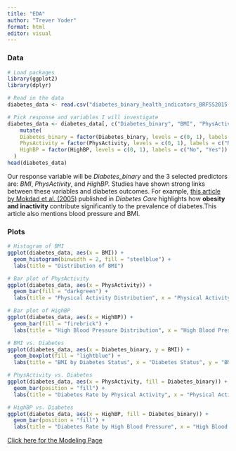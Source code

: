 ```yaml
---
title: "EDA"
author: "Trever Yoder"
format: html
editor: visual
---
```


### Data

```r
# Load packages
library(ggplot2)
library(dplyr)
```


```r
# Read in the data
diabetes_data <- read.csv("diabetes_binary_health_indicators_BRFSS2015.csv")

# Pick response and variables I will investigate
diabetes_data <- diabetes_data[, c("Diabetes_binary", "BMI", "PhysActivity", "HighBP")] %>%
    mutate(
    Diabetes_binary = factor(Diabetes_binary, levels = c(0, 1), labels = c("No Diabetes", "Diabetes")),
    PhysActivity = factor(PhysActivity, levels = c(0, 1), labels = c("No", "Yes")),
    HighBP = factor(HighBP, levels = c(0, 1), labels = c("No", "Yes"))
  )
head(diabetes_data)
```

Our response variable will be *Diabetes_binary* and the 3 selected predictors are: *BMI*, *PhysActivity*, and *HighBP.* Studies have shown strong links between these variables and diabetes outcomes. For example, [this article by Mokdad et al. (2005)](https://diabetesjournals.org/care/article/28/7/1599/27992/Obesity-Inactivity-and-the-Prevalence-of-Diabetes) published in *Diabetes Care* highlights how **obesity and inactivity** contribute significantly to the prevalence of diabetes.This article also mentions blood pressure and BMI.


### Plots

```r
# Histogram of BMI
ggplot(diabetes_data, aes(x = BMI)) +
  geom_histogram(binwidth = 2, fill = "steelblue") +
  labs(title = "Distribution of BMI")
```

```r
# Bar plot of PhysActivity
ggplot(diabetes_data, aes(x = PhysActivity)) +
  geom_bar(fill = "darkgreen") +
  labs(title = "Physical Activity Distribution", x = "Physical Activity in the Last 30 Days")
```



```r
# Bar plot of HighBP
ggplot(diabetes_data, aes(x = HighBP)) +
  geom_bar(fill = "firebrick") +
  labs(title = "High Blood Pressure Distribution", x = "High Blood Pressure", y = "Count")
```


```r
# BMI vs. Diabetes
ggplot(diabetes_data, aes(x = Diabetes_binary, y = BMI)) +
  geom_boxplot(fill = "lightblue") +
  labs(title = "BMI by Diabetes Status", x = "Diabetes Status", y = "BMI")
```

```r
# PhysActivity vs. Diabetes
ggplot(diabetes_data, aes(x = PhysActivity, fill = Diabetes_binary)) +
  geom_bar(position = "fill") +
  labs(title = "Diabetes Rate by Physical Activity", x = "Physical Activity", y = "Proportion", fill = "Diabetes")
```



```r
# HighBP vs. Diabetes
ggplot(diabetes_data, aes(x = HighBP, fill = Diabetes_binary)) +
  geom_bar(position = "fill") +
  labs(title = "Diabetes Rate by High Blood Pressure", x = "High Blood Pressure", y = "Proportion", fill = "Diabetes")
```







[Click here for the Modeling Page](Modeling.html)
